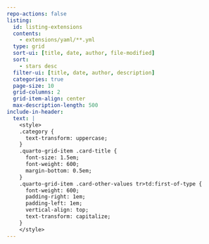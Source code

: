 ```yaml
---
repo-actions: false
listing:
  id: listing-extensions
  contents:
    - extensions/yaml/**.yml
  type: grid
  sort-ui: [title, date, author, file-modified]
  sort:
    - stars desc
  filter-ui: [title, date, author, description]
  categories: true
  page-size: 10
  grid-columns: 2
  grid-item-align: center
  max-description-length: 500
include-in-header:
  text: |
    <style>
    .category {
      text-transform: uppercase;
    }
    .quarto-grid-item .card-title {
      font-size: 1.5em;
      font-weight: 600;
      margin-bottom: 0.5em;
    }
    .quarto-grid-item .card-other-values tr>td:first-of-type {
      font-weight: 600;
      padding-right: 1em;
      padding-left: 1em;
      vertical-align: top;
      text-transform: capitalize;
    }
    </style>
---
```


::: {#listing-extensions}
:::
